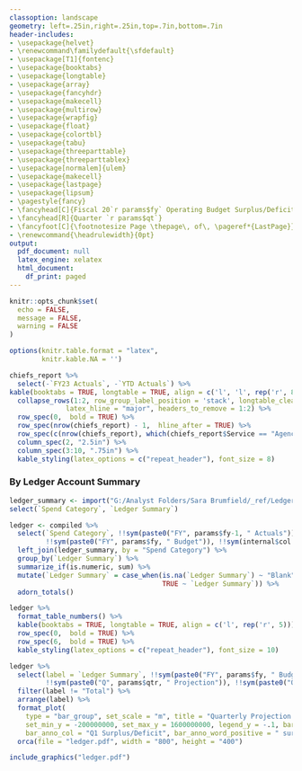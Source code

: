 ```yaml
---
classoption: landscape
geometry: left=.25in,right=.25in,top=.7in,bottom=.7in
header-includes:
- \usepackage{helvet}
- \renewcommand\familydefault{\sfdefault}
- \usepackage[T1]{fontenc}
- \usepackage{booktabs}
- \usepackage{longtable}
- \usepackage{array}
- \usepackage{fancyhdr}
- \usepackage{makecell}
- \usepackage{multirow}
- \usepackage{wrapfig}
- \usepackage{float}
- \usepackage{colortbl}
- \usepackage{tabu}
- \usepackage{threeparttable}
- \usepackage{threeparttablex}
- \usepackage[normalem]{ulem}
- \usepackage{makecell}
- \usepackage{lastpage}
- \usepackage{lipsum}
- \pagestyle{fancy}
- \fancyhead[C]{Fiscal 20`r params$fy` Operating Budget Surplus/Deficit Projection}
- \fancyhead[R]{Quarter `r params$qt`}
- \fancyfoot[C]{\footnotesize Page \thepage\, of\, \pageref*{LastPage}}
- \renewcommand{\headrulewidth}{0pt}
output:
  pdf_document: null
  latex_engine: xelatex
  html_document:
    df_print: paged
---
```


```r
knitr::opts_chunk$set(
  echo = FALSE,
  message = FALSE,
  warning = FALSE
)

options(knitr.table.format = "latex",
        knitr.kable.NA = '')
```

```r

chiefs_report %>%
  select(-`FY23 Actuals`, -`YTD Actuals`) %>%
kable(booktabs = TRUE, longtable = TRUE, align = c('l', 'l', rep('r', 8))) %>%
  collapse_rows(1:2, row_group_label_position = 'stack', longtable_clean_cut = FALSE,
              latex_hline = "major", headers_to_remove = 1:2) %>%
  row_spec(0,  bold = TRUE) %>%
  row_spec(nrow(chiefs_report) - 1,  hline_after = TRUE) %>%
  row_spec(c(nrow(chiefs_report), which(chiefs_report$Service == "Agency Total")), bold = TRUE) %>%
  column_spec(2, "2.5in") %>%
  column_spec(3:10, ".75in") %>%
  kable_styling(latex_options = c("repeat_header"), font_size = 8)

```

\newpage

### By Ledger Account Summary

```r

ledger_summary <- import("G:/Analyst Folders/Sara Brumfield/_ref/Ledger Summary to Spend Category Map.xlsx") %>%
select(`Spend Category`, `Ledger Summary`)

ledger <- compiled %>%
  select(`Spend Category`, !!sym(paste0("FY", params$fy-1, " Actuals")), `YTD Actuals`,
         !!sym(paste0("FY", params$fy, " Budget")), !!sym(internal$col.proj), !!sym(internal$col.surdef)) %>%
  left_join(ledger_summary, by = "Spend Category") %>%
  group_by(`Ledger Summary`) %>%
  summarize_if(is.numeric, sum) %>%
  mutate(`Ledger Summary` = case_when(is.na(`Ledger Summary`) ~ "Blank",
                                      TRUE ~ `Ledger Summary`)) %>%
  adorn_totals()

ledger %>%
  format_table_numbers() %>%
  kable(booktabs = TRUE, longtable = TRUE, align = c('l', rep('r', 5))) %>%
  row_spec(0,  bold = TRUE) %>%
  row_spec(6,  bold = TRUE) %>%
  kable_styling(latex_options = c("repeat_header"), font_size = 10)
```

```r

ledger %>%
  select(label = `Ledger Summary`, !!sym(paste0("FY", params$fy, " Budget")), 
         !!sym(paste0("Q", params$qtr, " Projection")), !!sym(paste0("Q", params$qtr, " Surplus/Deficit"))) %>%
  filter(label != "Total") %>%
  arrange(label) %>%
  format_plot(
    type = "bar_group", set_scale = "m", title = "Quarterly Projection vs Budget", margin_t = 50, show_y = TRUE,
    set_min_y = -200000000, set_max_y = 1600000000, legend_y = -.1, bar_anno_y = 150000000,
    bar_anno_col = "Q1 Surplus/Deficit", bar_anno_word_positive = " surplus", bar_anno_word_negative = " deficit") %>%
  orca(file = "ledger.pdf", width = "800", height = "400")

include_graphics("ledger.pdf")
```